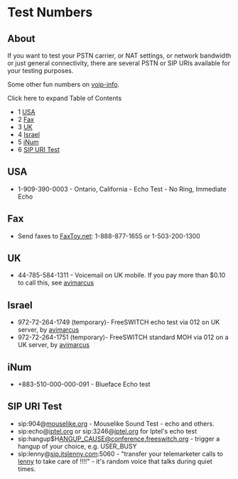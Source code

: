 
# Test Numbers 

 

## About

If you want to test your PSTN carrier, or NAT settings, or network bandwidth or just general connectivity, there are several PSTN or SIP URIs available for your testing purposes.

Some other fun numbers on [voip-info](http://www.voip-info.org/wiki/view/Phone+Numbers). 

Click here to expand Table of Contents

* 1 [USA](#usa)
* 2 [Fax](#usa)
* 3 [UK](#uk)
* 4 [Israel](#israel)
* 5 [iNum](#inum)
* 6 [SIP URI Test](#sip-uri-test)

## USA

* 1-909-390-0003 - Ontario, California - Echo Test - No Ring, Immediate Echo

## Fax

* Send faxes to [FaxToy.net](http://faxtoy.net/): 1-888-877-1655 or 1-503-200-1300

## UK

* 44-785-584-1311 - Voicemail on UK mobile. If you pay more than $0.10 to call this, see [avimarcus](https://freeswitch.org/confluence/display/~avimarcus)

## Israel

* 972-72-264-1749 (temporary)- FreeSWITCH echo test via 012 on UK server, by [avimarcus](https://freeswitch.org/confluence/display/~avimarcus)
* 972-72-264-1751 (temporary)- FreeSWITCH standard MOH via 012 on a UK server, by [avimarcus](https://freeswitch.org/confluence/display/~avimarcus)

## iNum

* +883-510-000-000-091 - Blueface Echo test

## SIP URI Test

* sip:904@[mouselike.org](http://mouselike.org) \- Mouselike Sound Test - echo and others.
* sip:echo@[iptel.org](http://iptel.org) or sip:3246@[iptel.org](http://iptel.org) for Iptel's echo test
* sip:hangup$H[ANGUP\_CAUSE@conference.freeswitch.org](mailto:ANGUP_CAUSE@conference.freeswitch.org) \- trigger a hangup of your choice, e.g. USER\_BUSY
* sip:lenny@[sip.itslenny.com](http://sip.itslenny.com):5060 - "transfer your telemarketer calls to [lenny](http://www.itslenny.com/) to take care of !!!!" - it's random voice that talks during quiet times.


